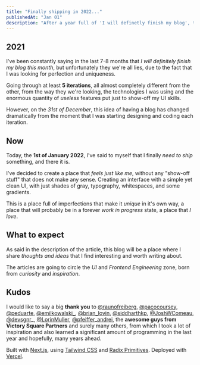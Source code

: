 ```yaml
---
title: "Finally shipping in 2022..."
publishedAt: "Jan 01"
description: "After a year full of 'I will definetly finish my blog', there it is."
---
```


## 2021

I've been constantly saying in the last 7-8 months that _I will definitely finish my blog this month_, but unfortunately they we're all lies, due to the fact that I was looking for perfection and uniqueness.

Going through at least **5 iterations**, all almost completely different from the other, from the way they we're looking, the technologies I was using and the enormous quantity of _useless_ features put just to show-off my UI skills.

However, on the _31st of December_, this idea of having a blog has changed dramatically from the moment that I was starting designing and coding each iteration.

## Now

Today, the **1st of January 2022**, I've said to myself that I finally _need to ship_ something, and there it is.

I've decided to create a place that _feels just like me_, without any "show-off stuff" that does not make any sense. Creating an interface with a simple yet clean UI, with just shades of gray, typography, whitespaces, and some gradients.

This is a place full of imperfections that make it _unique_ in it's own way, a place that will probably be in a forever _work in progress_ state, a place that _I love_.

## What to expect

As said in the description of the article, this blog will be a place where I share _thoughts and ideas_ that I find interesting and worth writing about.

The articles are going to circle the _UI_ and _Frontend Engineering_ zone, born from _curiosity_ and _inspiration_.

## Kudos

I would like to say a big **thank you** to [@raunofreiberg](https://twitter.com/raunofreiberg), [@pacocoursey](https://twitter.com/pacocoursey), [@peduarte](https://twitter.com/peduarte), [@emilkowalski\_](https://twitter.com/emilkowalski_), [@brian_lovin](https://twitter.com/brian_lovin), [@siddharthkp](https://twitter.com/siddharthkp), [@JoshWComeau](https://twitter.com/JoshWComeau), [@devsgnr\_](https://twitter.com/devsgnr_), [@LorinMuller](https://twitter.com/LorinMuller), [@pfeiffer_andrei](https://twitter.com/pfeiffer_andrei), the **awesome guys from Victory Square Partners** and surely many others, from which I took a lot of inspiration and also learned a significant amount of programming in the last year and hopefully, many years ahead.

Built with [Next.js](https://nextjs.org), using [Tailwind CSS](https://tailwindcss.com/) and [Radix Primitives](https://www.radix-ui.com/). Deployed with [Vercel](https://vercel.com).
